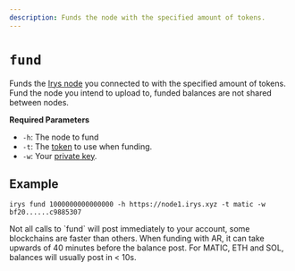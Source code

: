 ```yaml
---
description: Funds the node with the specified amount of tokens.
---
```



# `fund`

Funds the [Irys node](/developer-docs/nodes) you connected to with the specified amount of tokens. Fund the node you intend to upload to, funded balances are not shared between nodes.

**Required Parameters**

<div className="-mt-6" />

-   `-h`: The node to fund
-   `-t`: The [token](/overview/supported-tokens) to use when funding.
-   `-w`: Your [private key](/developer-docs/cli#using-private-keys).

## Example

```console
irys fund 1000000000000000 -h https://node1.irys.xyz -t matic -w bf20......c9885307
```

<Callout type="info" emoji="ℹ️">
Not all calls to `fund` will post immediately to your account, some blockchains are faster than others. When funding with AR, it can take upwards of 40 minutes before the balance post. For MATIC, ETH and SOL, balances will usually post in < 10s.
</Callout>
